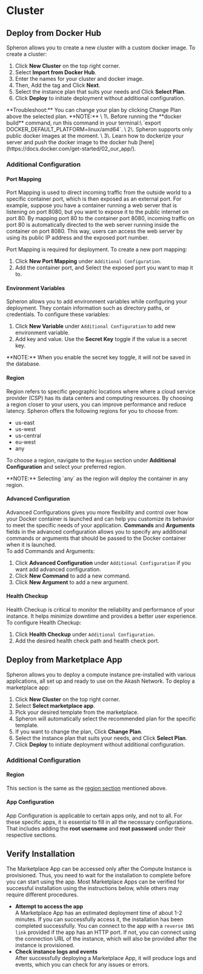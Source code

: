 
# Cluster

## Deploy from Docker Hub

Spheron allows you to create a new cluster with a custom docker image.
To create a cluster:

1. Click **New Cluster** on the top right corner.
2. Select **Import from Docker Hub**.
3. Enter the names for your cluster and docker image.
4. Then, Add the tag and Click **Next**.
5. Select the instance plan that suits your needs and Click **Select Plan**.
6. Click **Deploy** to initiate deployment without additional configuration.

<Callout>
  **Troubleshoot:** You can change your plan by clicking Change Plan above the
  selected plan.
</Callout>

<Callout type="info">
  **NOTE:** \
  1\. Before running the **docker build** command, run this command in your terminal:\
  `export DOCKER_DEFAULT_PLATFORM=linux/amd64`. \
  2\. Spheron supports only public docker images at the moment. \
  3\. Learn how to dockerize your server and push the docker image to the docker hub [here](https://docs.docker.com/get-started/02_our_app/).
</Callout>

### Additional Configuration

#### Port Mapping

Port Mapping is used to direct incoming traffic from the outside world to a specific container port, which is then exposed as an external port.
For example, suppose you have a container running a web server that is listening on port 8080, but you want to expose it to the public internet on port 80.
By mapping port 80 to the container port 8080, incoming traffic on port 80 is automatically directed to the web server running inside the container on port 8080.
This way, users can access the web server by using its public IP address and the exposed port number.

Port Mapping is required for deployment. To create a new port mapping:

1. Click **New Port Mapping** under `Additional Configuration`.
2. Add the container port, and Select the exposed port you want to map it to.

#### Environment Variables

Spheron allows you to add environment variables while configuring your deployment.
They contain information such as directory paths, or credentials.
To configure these variables:

1. Click **New Variable** under `Additional Configuration` to add new environment variable.
2. Add key and value. Use the **Secret Key** toggle if the value is a secret key.

<Callout type="info">
  **NOTE:** When you enable the secret key toggle, it will not be saved in the database.
</Callout>

#### Region

Region refers to specific geographic locations where where a cloud service provider (CSP) has its data centers and computing resources.
By choosing a region closer to your users, you can improve performance and reduce latency.
Spheron offers the following regions for you to choose from:

- us-east
- us-west
- us-central
- eu-west
- any

To choose a region, navigate to the `Region` section under **Additional Configuration** and select your preferred region.

<Callout type="info">
  **NOTE:** Selecting `any` as the region will deploy the container in any region.
</Callout>

#### Advanced Configuration

Advanced Configurations gives you more flexibility and control over how your Docker container is launched and can help you customize its behavior to meet the specific needs of your application.
**Commands** and **Arguments** fields in the advanced configuration allows you to specify any additional commands or arguments that should be passed to the Docker container when it is launched. \
To add Commands and Arguments:

1. Click **Advanced Configuration** under `Additional Configuration` if you want add advanced configuration.
2. Click **New Command** to add a new command.
3. Click **New Argument** to add a new argument.

#### Health Checkup

Health Checkup is critical to monitor the reliability and performance of your instance.
It helps minimize downtime and provides a better user experience.
To configure Health Checkup:

1. Click **Health Checkup** under `Additional Configuration`.
2. Add the desired health check path and health check port.

## Deploy from Marketplace App

Spheron allows you to deploy a compute instance pre-installed with various applications, all set up and ready to use on the Akash Network.
To deploy a marketplace app:

1. Click **New Cluster** on the top right corner.
2. Select **Select marketplace app**.
3. Pick your desired template from the marketplace.
4. Spheron will automatically select the recommended plan for the specific template.
5. If you want to change the plan, Click **Change Plan**.
6. Select the instance plan that suits your needs, and Click **Select Plan**.
7. Click **Deploy** to initiate deployment without additional configuration.

### Additional Configuration

#### Region

This section is the same as the [region section](/compute/cluster/#region) mentioned above.

#### App Configuration

App Configuration is applicable to certain apps only, and not to all.
For these specific apps, it is essential to fill in all the necessary configurations.
That includes adding the **root username** and **root password** under their respective sections.

## Verify Installation

The Marketplace App can be accessed only after the Compute Instance is provisioned.
Thus, you need to wait for the installation to complete before you can start using the app.
Most Marketplace Apps can be verified for successful installation using the instructions below, while others may require different procedures.

- **Attempt to access the app** \
  A Marketplace App has an estimated deployment time of about 1-2 minutes.
  If you can successfully access it, the installation has been completed successfully.
  You can connect to the app with a `reverse DNS link` provided if the app has an HTTP port.
  If not, you can connect using the connection URL of the instance, which will also be provided after the instance is provisioned.
- **Check instance logs and events** \
  After successfully deploying a Marketplace App, it will produce logs and events, which you can check for any issues or errors.

<Navigation name="Cluster" />

